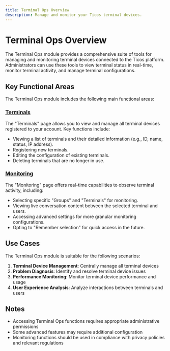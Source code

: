 ```yaml
---
title: Terminal Ops Overview
description: Manage and monitor your Ticos terminal devices.
---
```


# Terminal Ops Overview

The Terminal Ops module provides a comprehensive suite of tools for managing and monitoring terminal devices connected to the Ticos platform. Administrators can use these tools to view terminal status in real-time, monitor terminal activity, and manage terminal configurations.

## Key Functional Areas

The Terminal Ops module includes the following main functional areas:

### [Terminals](./terminals.mdx)

The "Terminals" page allows you to view and manage all terminal devices registered to your account. Key functions include:

-   Viewing a list of terminals and their detailed information (e.g., ID, name, status, IP address).
-   Registering new terminals.
-   Editing the configuration of existing terminals.
-   Deleting terminals that are no longer in use.

### [Monitoring](./monitoring.mdx)

The "Monitoring" page offers real-time capabilities to observe terminal activity, including:

-   Selecting specific "Groups" and "Terminals" for monitoring.
-   Viewing live conversation content between the selected terminal and users.
-   Accessing advanced settings for more granular monitoring configurations.
-   Opting to "Remember selection" for quick access in the future.

## Use Cases

The Terminal Ops module is suitable for the following scenarios:

1. **Terminal Device Management**: Centrally manage all terminal devices
2. **Problem Diagnosis**: Identify and resolve terminal device issues
3. **Performance Monitoring**: Monitor terminal device performance and usage
4. **User Experience Analysis**: Analyze interactions between terminals and users

## Notes

- Accessing Terminal Ops functions requires appropriate administrative permissions
- Some advanced features may require additional configuration
- Monitoring functions should be used in compliance with privacy policies and relevant regulations
